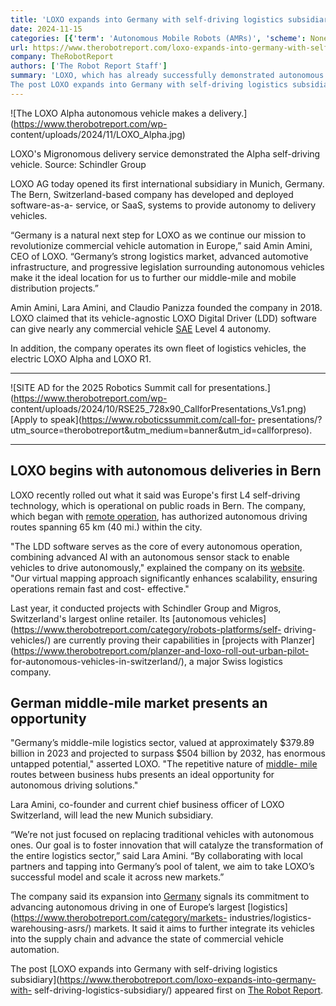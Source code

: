 ```yaml
---
title: 'LOXO expands into Germany with self-driving logistics subsidiary'
date: 2024-11-15
categories: [{'term': 'Autonomous Mobile Robots (AMRs)', 'scheme': None, 'label': None}, {'term': 'Logistics', 'scheme': None, 'label': None}, {'term': 'Mobility / Navigation', 'scheme': None, 'label': None}, {'term': 'News', 'scheme': None, 'label': None}, {'term': 'Self-Driving Vehicles', 'scheme': None, 'label': None}, {'term': 'Software', 'scheme': None, 'label': None}, {'term': 'autonomous delivery', 'scheme': None, 'label': None}, {'term': 'Delivery Robots', 'scheme': None, 'label': None}, {'term': 'Europe', 'scheme': None, 'label': None}, {'term': 'Germany', 'scheme': None, 'label': None}, {'term': 'LOXO', 'scheme': None, 'label': None}, {'term': 'middle mile delivery', 'scheme': None, 'label': None}]
url: https://www.therobotreport.com/loxo-expands-into-germany-with-self-driving-logistics-subsidiary/
company: TheRobotReport
authors: ['The Robot Report Staff']
summary: 'LOXO, which has already successfully demonstrated autonomous deliveries with its software and vehicles, is opening an office in Munich.
The post LOXO expands into Germany with self-driving logistics subsidiary appeared first on The Robot Report.'
---
```



![The LOXO Alpha autonomous vehicle makes a
delivery.](https://www.therobotreport.com/wp-
content/uploads/2024/11/LOXO_Alpha.jpg)

LOXO's Migronomous delivery service demonstrated the Alpha self-driving
vehicle. Source: Schindler Group

LOXO AG today opened its first international subsidiary in Munich, Germany.
The Bern, Switzerland-based company has developed and deployed software-as-a-
service, or SaaS, systems to provide autonomy to delivery vehicles.

“Germany is a natural next step for LOXO as we continue our mission to
revolutionize commercial vehicle automation in Europe,” said Amin Amini, CEO
of LOXO. “Germany’s strong logistics market, advanced automotive
infrastructure, and progressive legislation surrounding autonomous vehicles
make it the ideal location for us to further our middle-mile and mobile
distribution projects.”

Amin Amini, Lara Amini, and Claudio Panizza founded the company in 2018. LOXO
claimed that its vehicle-agnostic LOXO Digital Driver (LDD) software can give
nearly any commercial vehicle [SAE](https://www.sae.org/blog/sae-j3016-update)
Level 4 autonomy.

In addition, the company operates its own fleet of logistics vehicles, the
electric LOXO Alpha and LOXO R1.

* * *

![SITE AD for the 2025 Robotics Summit call for
presentations.](https://www.therobotreport.com/wp-
content/uploads/2024/10/RSE25_728x90_CallforPresentations_Vs1.png) [Apply to
speak](https://www.roboticssummit.com/call-for-
presentations/?utm_source=therobotreport&utm_medium=banner&utm_id=callforpreso).

* * *

## LOXO begins with autonomous deliveries in Bern

LOXO recently rolled out what it said was Europe's first L4 self-driving
technology, which is operational on public roads in Bern. The company, which
began with [remote
operation](https://www.therobotreport.com/tag/teleoperation), has authorized
autonomous driving routes spanning 65 km (40 mi.) within the city.

"The LDD software serves as the core of every autonomous operation, combining
advanced AI with an autonomous sensor stack to enable vehicles to drive
autonomously," explained the company on its
[website](https://www.loxo.ch/en/). "Our virtual mapping approach
significantly enhances scalability, ensuring operations remain fast and cost-
effective."

Last year, it conducted projects with Schindler Group and Migros,
Switzerland's largest online retailer. Its [autonomous
vehicles](https://www.therobotreport.com/category/robots-platforms/self-
driving-vehicles/) are currently proving their capabilities in [projects with
Planzer](https://www.therobotreport.com/planzer-and-loxo-roll-out-urban-pilot-
for-autonomous-vehicles-in-switzerland/), a major Swiss logistics company.

## German middle-mile market presents an opportunity

"Germany’s middle-mile logistics sector, valued at approximately $379.89
billion in 2023 and projected to surpass $504 billion by 2032, has enormous
untapped potential," asserted LOXO. "The repetitive nature of [middle-
mile](https://www.therobotreport.com/tag/middle-mile-delivery/) routes between
business hubs presents an ideal opportunity for autonomous driving solutions."

Lara Amini, co-founder and current chief business officer of LOXO Switzerland,
will lead the new Munich subsidiary.

“We’re not just focused on replacing traditional vehicles with autonomous
ones. Our goal is to foster innovation that will catalyze the transformation
of the entire logistics sector,” said Lara Amini. “By collaborating with local
partners and tapping into Germany’s pool of talent, we aim to take LOXO’s
successful model and scale it across new markets.”

The company said its expansion into
[Germany](https://www.therobotreport.com/tag/germany/) signals its commitment
to advancing autonomous driving in one of Europe’s largest
[logistics](https://www.therobotreport.com/category/markets-
industries/logistics-warehousing-asrs/) markets. It said it aims to further
integrate its vehicles into the supply chain and advance the state of
commercial vehicle automation.

The post [LOXO expands into Germany with self-driving logistics
subsidiary](https://www.therobotreport.com/loxo-expands-into-germany-with-
self-driving-logistics-subsidiary/) appeared first on [The Robot
Report](https://www.therobotreport.com).

